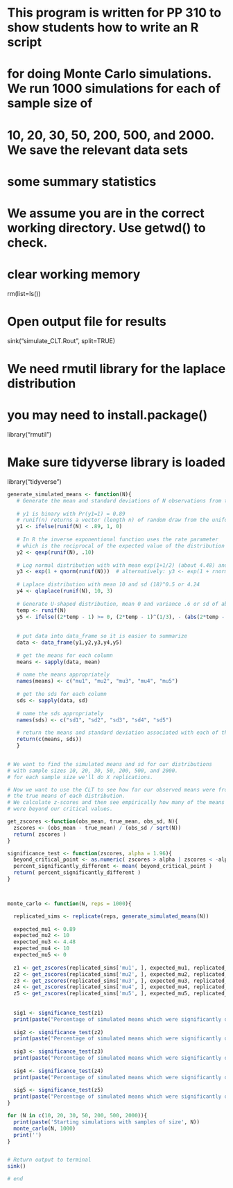 # This program is written for PP 310 to show students how to write an R script
# for doing Monte Carlo simulations. We run 1000 simulations for each of sample size of
# 10, 20, 30, 50, 200, 500, and 2000.  We save the relevant data sets
# some summary statistics

# We assume you are in the correct working directory. Use getwd() to check.

# clear working memory
rm(list=ls())    

# Open output file for results
sink("simulate_CLT.Rout", split=TRUE)

# We need rmutil library for the laplace distribution
# you may need to install.package()

library("rmutil") 

# Make sure tidyverse library is loaded
library("tidyverse")

```r
generate_simulated_means <- function(N){
   # Generate the mean and standard deviations of N observations from the specified distribution functions
  
   # y1 is binary with Pr(y1=1) = 0.89
   # runif(n) returns a vector (length n) of random draw from the uniform distribution U[0,1] 
   y1 <- ifelse(runif(N) < .89, 1, 0)
   
   # In R the inverse exponentional function uses the rate parameter 
   # which is the reciprocal of the expected value of the distribution
   y2 <- qexp(runif(N), .10)
   
   # Log normal distribution with with mean exp(1+1/2) (about 4.48) and sd (exp(2*(1+1)) - exp(2+1))^1/2 (about 5.87 )
   y3 <- exp(1 + qnorm(runif(N)))  # alternatively: y3 <- exp(1 + rnorm(N))
   
   # Laplace distribution with mean 10 and sd (18)^0.5 or 4.24
   y4 <- qlaplace(runif(N), 10, 3)
   
   # Generate U-shaped distribution, mean 0 and variance .6 or sd of about .77
   temp <- runif(N)
   y5 <- ifelse((2*temp - 1) >= 0, (2*temp - 1)^(1/3), - (abs(2*temp - 1))^(1/3))
   
   
   # put data into data_frame so it is easier to summarize
   data <- data_frame(y1,y2,y3,y4,y5)
   
   # get the means for each column 
   means <- sapply(data, mean)
   
   # name the means appropriately
   names(means) <- c("mu1", "mu2", "mu3", "mu4", "mu5")
   
   # get the sds for each column
   sds <- sapply(data, sd)
    
   # name the sds appropriately
   names(sds) <- c("sd1", "sd2", "sd3", "sd4", "sd5")
   
   # return the means and standard deviation associated with each of the five samples (y1-5) of size N.
   return(c(means, sds))
   }


# We want to find the simulated means and sd for our distributions 
# with sample sizes 10, 20, 30, 50, 200, 500, and 2000.
# for each sample size we'll do X replications.

# Now we want to use the CLT to see how far our observed means were from
# the true means of each distribution. 
# We calculate z-scores and then see empirically how many of the means 
# were beyond our critical values.

get_zscores <-function(obs_mean, true_mean, obs_sd, N){
  zscores <- (obs_mean - true_mean) / (obs_sd / sqrt(N))
  return( zscores ) 
}

significance_test <- function(zscores, alpha = 1.96){
  beyond_critical_point <- as.numeric( zscores > alpha | zscores < -alpha ) 
  percent_significantly_different <- mean( beyond_critical_point )
  return( percent_significantly_different )
}



monte_carlo <- function(N, reps = 1000){

  replicated_sims <- replicate(reps, generate_simulated_means(N))
  
  expected_mu1 <- 0.89
  expected_mu2 <- 10   
  expected_mu3 <- 4.48
  expected_mu4 <- 10
  expected_mu5 <- 0
  
  z1 <- get_zscores(replicated_sims['mu1', ], expected_mu1, replicated_sims['sd1', ], N)
  z2 <- get_zscores(replicated_sims['mu2', ], expected_mu2, replicated_sims['sd2', ], N)
  z3 <- get_zscores(replicated_sims['mu3', ], expected_mu3, replicated_sims['sd3', ], N)
  z4 <- get_zscores(replicated_sims['mu4', ], expected_mu4, replicated_sims['sd4', ], N)
  z5 <- get_zscores(replicated_sims['mu5', ], expected_mu5, replicated_sims['sd5', ], N)
  
  
  sig1 <- significance_test(z1)
  print(paste("Percentage of simulated means which were significantly different from sampling distribution 1:", sig1))
  
  sig2 <- significance_test(z2)
  print(paste("Percentage of simulated means which were significantly different from sampling distribution 2:", sig2))
  
  sig3 <- significance_test(z3)
  print(paste("Percentage of simulated means which were significantly different from sampling distribution 3:", sig3))
  
  sig4 <- significance_test(z4)
  print(paste("Percentage of simulated means which were significantly different from sampling distribution 4:", sig4))
  
  sig5 <- significance_test(z5)
  print(paste("Percentage of simulated means which were significantly different from sampling distribution 5:", sig5))
}

for (N in c(10, 20, 30, 50, 200, 500, 2000)){
  print(paste('Starting simulations with samples of size', N))
  monte_carlo(N, 1000)
  print('')
}


# Return output to terminal
sink()

# end 

```